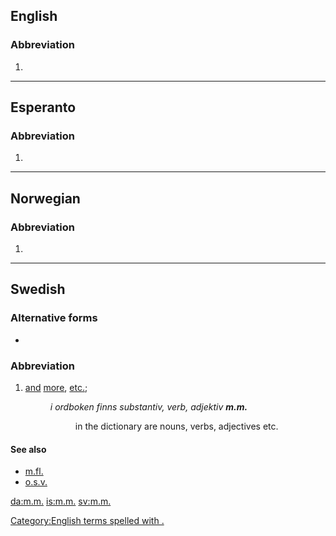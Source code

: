{{also|mm|Mm|MM|mm.|.mm|M&M}}
==English==

===Abbreviation===
{{head|en|abbreviation}}

# {{abbreviation of|mutatis mutandis|lang=en}}

[[Category:English terms spelled with .]]
----

==Esperanto==

===Abbreviation===
{{head|eo|abbreviation}}

# {{abbreviation of|marmejlo|lang=eo}}

----

==Norwegian==

===Abbreviation===
{{head|no|abbreviation}}

# {{abbreviation of|med mer|lang=no}}
----

==Swedish==

===Alternative forms===
* {{l|sv|mm}}

===Abbreviation===
{{head|sv|abbreviation}}

# [[and]] [[more]], [[etc.]]; {{abbreviation of|[[med]] [[mera]]|lang=sv}}
#: ''i ordboken finns substantiv, verb, adjektiv '''m.m.'''''
#:: in the dictionary are nouns, verbs, adjectives etc.

====See also====
* [[m.fl.]]
* [[o.s.v.]]

[[da:m.m.]]
[[is:m.m.]]
[[sv:m.m.]]
